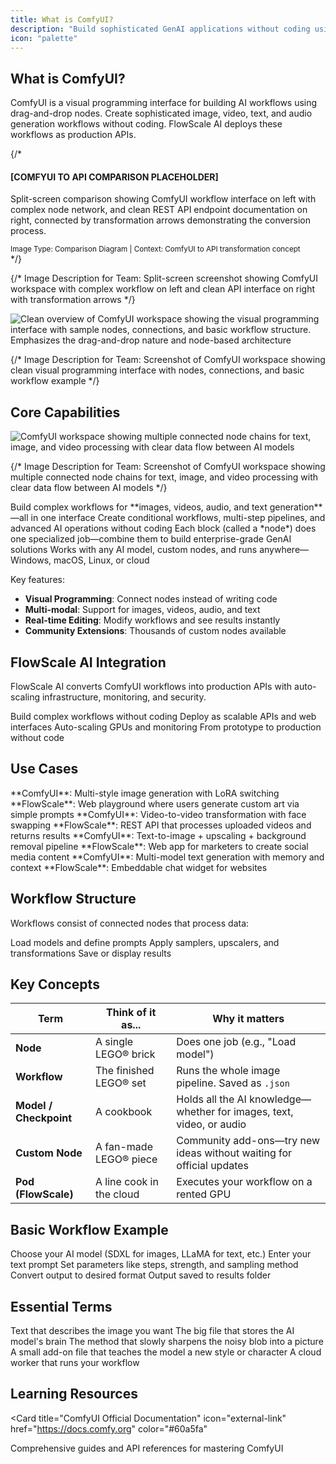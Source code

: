 ```yaml
---
title: What is ComfyUI?
description: "Build sophisticated GenAI applications without coding using visual workflows and production deployment"
icon: "palette"
---
```



## What is ComfyUI?

ComfyUI is a visual programming interface for building AI workflows using drag-and-drop nodes. Create sophisticated image, video, text, and audio generation workflows without coding. FlowScale AI deploys these workflows as production APIs.

{/* <Frame>
  <div style={{
    display: 'flex',
    alignItems: 'center',
    justifyContent: 'center',
    minHeight: '350px',
    backgroundColor: '#f8f9fa',
    border: '2px dashed #dee2e6',
    borderRadius: '8px',
    padding: '2rem',
    textAlign: 'center'
  }}>
    <div>
      <h4 style={{marginBottom: '1rem', color: '#495057'}}>
        [COMFYUI TO API COMPARISON PLACEHOLDER]
      </h4>
      <p style={{color: '#6c757d', maxWidth: '600px', lineHeight: '1.5'}}>
        Split-screen comparison showing ComfyUI workflow interface on left with complex node network, and clean REST API endpoint documentation on right, connected by transformation arrows demonstrating the conversion process.
      </p>
      <small style={{color: '#868e96', display: 'block', marginTop: '1rem'}}>
        Image Type: Comparison Diagram | Context: ComfyUI to API transformation concept
      </small>
    </div>
  </div>
</Frame> */}

{/* Image Description for Team: Split-screen screenshot showing ComfyUI workspace with complex workflow on left and clean API interface on right with transformation arrows */}


<Frame>
    <img src="/images/glossary/comfyui_default_state.png" alt="Clean overview of ComfyUI workspace showing the visual programming interface with sample nodes, connections, and basic workflow structure. Emphasizes the drag-and-drop nature and node-based architecture" />
</Frame>

{/* Image Description for Team: Screenshot of ComfyUI workspace showing clean visual programming interface with nodes, connections, and basic workflow example */}

## Core Capabilities

<Frame>
    <img src="/images/glossary/comfyui-workflow-example.png" alt="ComfyUI workspace showing multiple connected node chains for text, image, and video processing with clear data flow between AI models" />
</Frame>

{/* Image Description for Team: Screenshot of ComfyUI workspace showing multiple connected node chains for text, image, and video processing with clear data flow between AI models */}

<CardGroup cols={2}>
  <Card title="Beyond Images" icon="sparkles">
    Build complex workflows for **images, videos, audio, and text generation**—all in one interface
  </Card>
  <Card title="Complex Logic Made Simple" icon="brain">
    Create conditional workflows, multi-step pipelines, and advanced AI operations without coding
  </Card>
  <Card title="Drag-and-Drop Power" icon="hand">
    Each block (called a *node*) does one specialized job—combine them to build enterprise-grade GenAI solutions
  </Card>
  <Card title="Universal Compatibility" icon="globe">
    Works with any AI model, custom nodes, and runs anywhere—Windows, macOS, Linux, or cloud
  </Card>
</CardGroup>

Key features:

- **Visual Programming**: Connect nodes instead of writing code
- **Multi-modal**: Support for images, videos, audio, and text
- **Real-time Editing**: Modify workflows and see results instantly
- **Community Extensions**: Thousands of custom nodes available

## FlowScale AI Integration

FlowScale AI converts ComfyUI workflows into production APIs with auto-scaling infrastructure, monitoring, and security.

<CardGroup cols={2}>
  <Card title="Visual Development" icon="palette">
    Build complex workflows without coding
  </Card>
  <Card title="Production Deployment" icon="rocket">
    Deploy as scalable APIs and web interfaces
  </Card>
  <Card title="Managed Infrastructure" icon="server">
    Auto-scaling GPUs and monitoring
  </Card>
  <Card title="Complete Solution" icon="stack">
    From prototype to production without code
  </Card>
</CardGroup>

## Use Cases

<CardGroup cols={2}>
  <Card title="AI Art Platform" icon="image">
    **ComfyUI**: Multi-style image generation with LoRA switching
    **FlowScale**: Web playground where users generate custom art via simple prompts
  </Card>
  <Card title="Video Processing API" icon="video">
    **ComfyUI**: Video-to-video transformation with face swapping
    **FlowScale**: REST API that processes uploaded videos and returns results
  </Card>
  <Card title="Content Creation Tool" icon="pen-nib">
    **ComfyUI**: Text-to-image + upscaling + background removal pipeline
    **FlowScale**: Web app for marketers to create social media content
  </Card>
  <Card title="Custom AI Chatbot" icon="robot">
    **ComfyUI**: Multi-model text generation with memory and context
    **FlowScale**: Embeddable chat widget for websites
  </Card>
</CardGroup>

## Workflow Structure

Workflows consist of connected nodes that process data:

<Steps>
  <Step title="Input nodes">
    Load models and define prompts
  </Step>
  <Step title="Processing nodes">
    Apply samplers, upscalers, and transformations
  </Step>
  <Step title="Output nodes">
    Save or display results
  </Step>
</Steps>


## Key Concepts

| Term | Think of it as... | Why it matters |
|------|-------------------|----------------|
| **Node** | A single LEGO® brick | Does one job (e.g., "Load model") |
| **Workflow** | The finished LEGO® set | Runs the whole image pipeline. Saved as `.json` |
| **Model / Checkpoint** | A cookbook | Holds all the AI knowledge—whether for images, text, video, or audio |
| **Custom Node** | A fan-made LEGO® piece | Community add-ons—try new ideas without waiting for official updates |
| **Pod (FlowScale)** | A line cook in the cloud | Executes your workflow on a rented GPU |

## Basic Workflow Example

<Steps>
  <Step title="Load Model">
    Choose your AI model (SDXL for images, LLaMA for text, etc.)
  </Step>
  <Step title="Add Input">
    Enter your text prompt
  </Step>
  <Step title="Configure Processing">
    Set parameters like steps, strength, and sampling method
  </Step>
  <Step title="Process Output">
    Convert output to desired format
  </Step>
  <Step title="Save Results">
    Output saved to results folder
  </Step>
</Steps>


## Essential Terms

<AccordionGroup>
  <Accordion title="Prompt">
    Text that describes the image you want
  </Accordion>
  <Accordion title="Checkpoint">
    The big file that stores the AI model's brain
  </Accordion>
  <Accordion title="Sampler">
    The method that slowly sharpens the noisy blob into a picture
  </Accordion>
  <Accordion title="LoRA">
    A small add-on file that teaches the model a new style or character
  </Accordion>
  <Accordion title="Pod (FlowScale)">
    A cloud worker that runs your workflow
  </Accordion>
</AccordionGroup>

## Learning Resources

<Card
  title="ComfyUI Official Documentation"
  icon="external-link"
  href="https://docs.comfy.org"
  color="#60a5fa"
>
  Comprehensive guides and API references for mastering ComfyUI
</Card>

